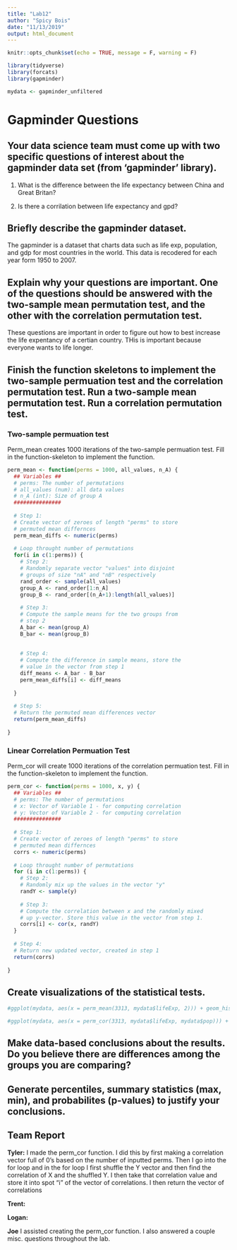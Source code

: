 ```yaml
---
title: "Lab12"
author: "Spicy Bois"
date: "11/13/2019"
output: html_document
---
```


```r
knitr::opts_chunk$set(echo = TRUE, message = F, warning = F)

library(tidyverse)
library(forcats)
library(gapminder)

mydata <- gapminder_unfiltered
```

# Gapminder Questions

## Your data science team must come up with two specific questions of interest about the gapminder data set (from 'gapminder' library). 

1) What is the difference between the life expectancy between China and Great Britan?

2) Is there a corrilation between life expectancy and gpd?

## Briefly describe the gapminder dataset.

The gapminder is a dataset that charts data such as life exp, population, and gdp for most countries in the world. This data is recodered for each year form 1950 to 2007.

## Explain why your questions are important. One of the questions should be answered with the two-sample mean permutation test, and the other with the correlation permutation test.

These questions are important in order to figure out how to best increase the life expentancy of a certian country. THis is important because everyone wants to life longer.

## Finish the function skeletons to implement the two-sample permuation test and the correlation permutation test. Run a two-sample mean permutation test. Run a correlation permutation test.

### Two-sample permuation test 

Perm_mean creates 1000 iterations of the two-sample permuation test. Fill in the function-skeleton to implement the function.

```r
perm_mean <- function(perms = 1000, all_values, n_A) {
  ## Variables ##
  # perms: The number of permutations 
  # all_values (num): all data values
  # n_A (int): Size of group A
  ###############
  
  # Step 1:
  # Create vector of zeroes of length "perms" to store
  # permuted mean differnces
  perm_mean_diffs <- numeric(perms)
  
  # Loop throught number of permutations
  for(i in c(1:perms)) {
    # Step 2:
    # Randomly separate vector "values" into disjoint 
    # groups of size "nA" and "nB" respectively
    rand_order <- sample(all_values)
    group_A <- rand_order[1:n_A]
    group_B <- rand_order[(n_A+1):length(all_values)]
    
    # Step 3:
    # Compute the sample means for the two groups from 
    # step 2
    A_bar <- mean(group_A)
    B_bar <- mean(group_B)
    
    
    # Step 4: 
    # Compute the difference in sample means, store the
    # value in the vector from step 1
    diff_means <- A_bar - B_bar
    perm_mean_diffs[i] <- diff_means
    
  }
  
  # Step 5:
  # Return the permuted mean differences vector
  return(perm_mean_diffs)
  
}
```

### Linear Correlation Permuation Test

Perm_cor will create 1000 iterations of the correlation permuation test. Fill in the function-skeleton to implement the function.

```r
perm_cor <- function(perms = 1000, x, y) {
  ## Variables ##
  # perms: The number of permutations 
  # x: Vector of Variable 1 - for computing correlation
  # y: Vector of Variable 2 - for computing correlation
  ###############
  
  # Step 1:
  # Create vector of zeroes of length "perms" to store
  # permuted mean differnces
  corrs <- numeric(perms)
  
  # Loop throught number of permutations
  for (i in c(1:perms)) {
    # Step 2:
    # Randomly mix up the values in the vector "y"
    randY <- sample(y)
    
    # Step 3:
    # Compute the correlation between x and the randomly mixed
    # up y-vector. Store this value in the vector from step 1.
    corrs[i] <- cor(x, randY)
  }
  
  # Step 4:
  # Return new updated vector, created in step 1
  return(corrs)
  
}
```

## Create visualizations of the statistical tests.

```r
#ggplot(mydata, aes(x = perm_mean(3313, mydata$lifeExp, 2))) + geom_histogram()
```

```r
#ggplot(mydata, aes(x = perm_cor(3313, mydata$lifeExp, mydata$pop))) + geom_histogram()
```

## Make data-based conclusions about the results. Do you believe there are differences among the groups you are comparing? 

## Generate percentiles, summary statistics (max, min), and probabilites (p-values) to justify your conclusions.

## Team Report

**Tyler:** I made the perm_cor function. I did this by first making a correlation vector full of 0's based on the number of inputted perms. Then I go into the for loop and in the for loop I first shuffle the Y vector and then find the correlation of X and the shuffled Y. I then take that correlation value and store it into spot "i" of the vector of correlations. I then return the vector of correlations

**Trent:** 

**Logan:** 

**Joe**  I assisted creating the perm_cor function. I also answered a couple misc. questions throughout the lab.
